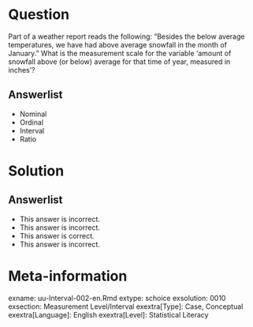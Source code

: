 Question
========
  
Part of a weather report reads the following: “Besides the below average temperatures, we have had above average snowfall in the month of January.” What is the measurement scale for the variable ‘amount of snowfall above (or below) average for that time of year, measured in inches’?
  
Answerlist
----------
* Nominal
* Ordinal
* Interval
* Ratio

Solution
========

Answerlist
----------
* This answer is incorrect.
* This answer is incorrect.
* This answer is correct.
* This answer is incorrect.

Meta-information
================
exname: uu-Interval-002-en.Rmd
extype: schoice
exsolution: 0010
exsection: Measurement Level/Interval
exextra[Type]: Case, Conceptual
exextra[Language]: English
exextra[Level]: Statistical Literacy
